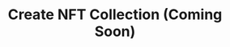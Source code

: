---
title: Create NFT Collection (Coming Soon)
description: A complete guide to integrating Okto into your React applications. 
full: false
---